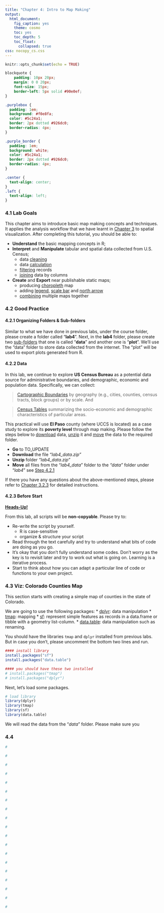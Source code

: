 ```yaml
---
title: "Chapter 4: Intro to Map Making"
output: 
  html_document:
    fig_caption: yes
    theme: cosmo
    toc: yes
    toc_depth: 5
    toc_float: 
      collapsed: true
css: nocopy_cs.css
---
```


```r
knitr::opts_chunk$set(echo = TRUE)
```

```css
blockquote {
    padding: 10px 20px;
    margin: 0 0 20px;
    font-size: 15px;
    border-left: 5px solid #90e0ef;
}

.purplebox {
  padding: 1em;
  background: #f0e8fa;
  color: #5c24a1;
  border: 2px dotted #926dc0;
  border-radius: 4px;
}

.purple_border {
  padding: 1em;
  background: white;
  color: #5c24a1;
  border: 2px dotted #926dc0;
  border-radius: 4px;
}

.center {
  text-align: center;
}
.left {
  text-align: left;
}
```


### 4.1 Lab Goals 

This chapter aims to introduce basic map making concepts and techniques. It applies the analysis workflow that we have learnt in [Chapter 3](https://fuzhen-yin.github.io/uccs_geoviz/lab3.html) to spatial visualization. After completing this tutorial, you should be able to:

* **Understand** the basic mapping concepts in R;
* **Interpret** and **Manipulate** tabular and spatial data collected from U.S. Census;
  + data [cleaning]{.ul} 
  + data [calculation]{.ul}
  + [filtering]{.ul} records
  + [joining]{.ul} data by columns 
* **Create** and **Export** near publishable static maps;
  + producing [choropleth]{.ul} map
  + adding [legend]{.ul}, [scale bar]{.ul} and [north arrow]{.ul}
  + [combining]{.ul} multiple maps together


### 4.2 Good Practice

#### 4.2.1 Organizing Folders & Sub-folders
Similar to what we have done in previous labs, under the course folder, please create a folder called "**lab4**". Next, in the **lab4** folder, please create two [sub-folders]{.ul} that one is called "**data**" and another one is "**plot**". 
We'll use the "data" folder to store data collected from the internet. The "plot" will be used to export plots generated from R. 


#### 4.2.2 Data
In this lab, we continue to explore **US Census Bureau** as a potential data source for administrative boundaries, and demographic, economic and population data. Specifically, we can collect:

> [Cartographic Boundaries](https://www.census.gov/geographies/mapping-files/time-series/geo/cartographic-boundary.html) by geography (e.g., cities, counties, census tracts, block groups) or by scale. And 

> [Census Tables](https://data.census.gov/) summarizing the socio-economic and demographic characteristics of particular areas.  

This practical will use **El Paso** county (where UCCS is located) as a case study to explore its **poverty level** through map making. Please follow the steps below to [download]{.ul} data, [unzip]{.ul} it and [move]{.ul} the data to the required folder. 

* **Go** to TO_UPDATE
* **Download** the file _"lab4_data.zip"_
* **Unzip** folder _"lab4_data.zip"_
* **Move** all files from the "_lab4_data_" folder to the _"data"_ folder under "_lab4_" see [Step 4.2.1](https://fuzhen-yin.github.io/uccs_geoviz/lab4.html#421_Organizing_Folders__Sub-folders) 


If there you have any questions about the above-mentioned steps, please refer to [Chapter 3.2.3](https://fuzhen-yin.github.io/uccs_geoviz/lab3.html#322_Data) for detailed instructions. 


#### 4.2.3 Before Start 

:::: {.purplebox data-latex=""}
::: {.left data-latex=""}
[**Heads-Up! **]{.ul}
:::

From this lab, all scripts will be **non-copyable**. Please try to:

* Re-write the script by yourself. 
  + R is case-sensitive
  + organize & structure your script 
* Read through the text carefully and try to understand what bits of code are doing as you go. 
* It's okay that you don't fully understand some codes. Don't worry as the key is to revisit later and try to work out what is going on. Learning is a iterative process. 
* Start to think about how you can adapt a particular line of code or functions to your own project. 

::::


### 4.3 Viz: Colorado Counties Map 

This section starts with creating a simple map of counties in the state of Colorado. 

We are going to use the following packages:
* [dplyr](https://dplyr.tidyverse.org/): data manipulation
* [tmap](https://r-tmap.github.io/tmap/index.html): mapping
* [sf](https://r-spatial.github.io/sf/): represent simple features as records in a data.frame or tibble with a geometry list-column. 
* [data.table](https://cran.r-project.org/web/packages/data.table/vignettes/datatable-intro.html): data manipulation such as renaming.

You should have the libraries ``` tmap ``` and ``` dplyr ``` installed from previous labs. But in case you don't, please uncomment the bottom two lines and run.  

```r
#### install library
install.packages("sf")
install.packages("data.table")

#### you should have these two installed
# install.packages("tmap")
# install.packages("dplyr")
```

Next, let's load some packages.
```r
# load library
library(dplyr)
library(tmap)
library(sf)
library(data.table)
```

We will read the data from the "_data_" folder. Please make sure you 


### 4.4 


```r
#

```


```r
#

```


```r
#

```


```r
#

```


```r
#

```


```r
#

```


```r
#

```


```r
#

```


```r
#

```


```r
#

```


```r
#

```


```r
#

```


```r
#

```


```r
#

```



```r
#

```


```r
#

```


```r
#

```


```r
#

```


```r
#

```





